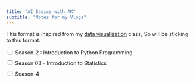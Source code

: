 ```yaml
---
title: "AI Basics with AK"
subtitle: "Notes for my Vlogs"
---
```


This format is inspired from my [data visualization](https://datavizaz.org) class; So will be sticking to this format.

```{=html}
<style>
    .tb table.collapsible {
        width: 1008px;
        border-collapse: collapse;
        margin: 50px auto;
        font-family: 'Calibri (Body)';
    }

    .tb .collapsible td {
        padding: 10px;
        border: 1px solid #ccc;
        text-align: center;
        font-size: 16px;
    }

    .tb {
        margin: 10px 0;
    }

    .tb span+span,
    .collapsible {
        display: none;
    }

    .tb input[type="checkbox"]:checked ~ span {
        display: none;
    }

    .tb input[type="checkbox"]:checked ~ span+span {
        display: inline;
    }

    .tb input[type="checkbox"]:checked ~ .collapsible {
        display: table;
    }

    .tb a {
        color: #3498db; /* Set link color */
        text-decoration: none; /* Remove underlines */
    }

    .tb a:hover {
        text-decoration: underline; /* Add underline on hover */
    }
</style>

<script>
    $(document).ready(function () {
        $('[data-toggle="toggle"]').change(function () {
            $(this).parents('.tb').find('.collapsible').toggle();
        });
    });
</script>

<div class="tb">
    <input type="checkbox" data-toggle="toggle"/>
    <span>Season-2 : Introduction to Python Programming</span><span>Season-2</span>
    <table class="collapsible" id="season02">

<tr>
<td style="background-color: #3498db; color: white;"><b>Episode</b></td>
<td style="background-color: #3498db; color: white;"><b>Episode Title</b></td>
<td style="background-color: #3498db; color: white;"><b>Slides / Handout</b></td>
<td style="background-color: #3498db; color: white;"><b>Home Work</b></td>
<td style="background-color: #3498db; color: white;"><b>YouTube Video Link</b></td>
<td style="background-color: #3498db; color: white;"><b>YouTube Demo File</b></td>
<td style="background-color: #3498db; color: white;"><b>Date of Upload</b></td>
</tr>
<tr>
<td>Episode - 01</td>
<td>Why Python?</td>
<td><a href="slides/season02/episode01/why-python.html" target="_blank">Link</a></td>
<td><a href="homework/season02/episode01/homework.html" target="_blank">Link</a></td>
<td><a href="https://youtu.be/zynrOOSNXro?feature=shared" target="_blank">Link</a></td>
<td>NA</td>
<td>1st March 2024</td>
</tr>
<tr>
<td>Episode - 02</td>
<td>Python Data Types</td>
<td><a href="slides/season02/episode02/variables_datatypes.html" target="_blank">Link</a></td>
<td><a href="homework/season02/episode02/homework.html" target="_blank">Link</a></td>
<td><a href="https://youtu.be/-41cT7lAsZ4" target="_blank">Link</a> </td>
<td><a href="slides/season02/episode02/Demo.py" target="_blank">Demo File</a></td>
<td>8th March 2024</td>
</tr>

<tr>
<td>Episode - 03</td>
<td>Numbers & Booleans</td>
<td><a href="slides/season02/episode03/numbers_booleans.html" target="_blank">Link</a></td>
<td><a href="homework/season02/episode03/homework.html" target="_blank">Link</a></td>
<td><a href="https://youtu.be/i4ubGLFbu30" target="_blank">Link</a></td>
<td><a href="slides/season02/episode03/epi03demo.py" target="_blank">Demo File</a></td>
<td>17th March 2024</td>
</tr>

<tr>
<td>Episode - 04</td>
<td>Strings & Characters - 1</td>
<td><a href="slides/season02/episode04/strings_characters_1.html" target="_blank">Link</a></td>
<td><a href="homework/season02/episode04/homework.html" target="_blank">Link</a></td>
<td><a href="https://youtu.be/Pr-qno6m3kA" target="_blank">Link</a></td>
<td>NA</td>
<td>24th March 2024</td>
</tr>

<tr>
<td>Episode - 05</td>
<td>Strings & Characters - 2</td>
<td><a href="slides/season02/episode05/strings_characters_2.html" target="_blank">Link</a></td>
<td><a href="homework/season02/episode05/homework.html" target="_blank">Link</a></td>
<td><a href="https://youtu.be/YtblBrvnqII" target="_blank">Link</a></td>
<td>NA</td>
<td>31st March 2024</td>
</tr>

<tr>
<td>Episode - 06</td>
<td>Strings & Characters - 3</td>
<td><a href="slides/season02/episode06/strings_characters_3.html" target="_blank">Link</a></td>
<td><a href="homework/season02/episode06/homework.html" target="_blank">Link</a></td>
<td><a href="https://youtu.be/-DrQBPWuz9I" target="_blank">Link</a></td>
<td><a href="slides/season02/episode06/demo.py" target="_blank">Demo File</a></td>
<td>7th April 2024</td>
</tr>

<tr>
<td>Episode - 07</td>
<td>Loops and Breaks</td>
<td><a href="slides/season02/episode07/Loops_Breaks.html" target="_blank">Link</a></td>
<td><a href="homework/season02/episode07/homework.html" target="_blank">Link</a></td>
<td><a href="https://youtu.be/9T4GwNTjgmo" target="_blank">Link</a></td>
<td><a href="slides/season02/episode07/epi07demo.py" target="_blank">Demo File</a></td>
<td>15th April 2024</td>
</tr>

<tr>
<td>Episode - 08</td>
<td>Lists & Tuples</td>
<td><a href="slides/season02/episode08/lists_tuples.html" target="_blank">Link</a></td>
<td><a href="homework/season02/episode08/homework.html" target="_blank">Link</a></td>
<td><a href="https://youtu.be/FCYLnHAdO98" target="_blank">Link</a></td>
<td><a href="slides/season02/episode08/epi08demo.py" target="_blank">Demo File</a></td>
<td>22nd April 2024</td>
</tr>


<tr>
<td>Episode - 09</td>
<td>List Operations</td>
<td><a href="slides/season02/episode09/List_Operations.html" target="_blank">Link</a></td>
<td><a href="homework/season02/episode09/homework.html" target="_blank">Link</a></td>
<td><a href="https://youtu.be/OF_nlGYck_0" target="_blank">Link</a></td>
<td><a href="slides/season02/episode09/epi09demo.py" target="_blank">Demo File</a></td>
<td>11th May 2024</td>
</tr>

<tr>
<td>Episode - 10</td>
<td>Dictionaries</td>
<td><a href="slides/season02/episode10/Dictionaries.html" target="_blank">Link</a></td>
<td><a href="homework/season02/episode10/homework.html" target="_blank">Link</a></td>
<td><a href="https://youtu.be/J0KG3TiQ7e4" target="_blank">Link</a></td>
<td><a href="slides/season02/episode10/epi10demo.py" target="_blank">Demo File</a></td>
<td>13th May 2024</td>
</tr>

<tr>
<td>Episode - 11</td>
<td>Functions</td>
<td><a href="slides/season02/episode11/Functions.html" target="_blank">Link</a></td>
<td><a href="homework/season02/episode11/homework.html" target="_blank">Link</a></td>
<td><a href="https://youtu.be/w-019_VLkNs" target="_blank">Link</a></td>
<td><a href="slides/season02/episode11/epi11demo.py" target="_blank">Demo File</a></td>
<td>17th May 2024</td>
</tr>

<tr>
<td>Episode - 12</td>
<td>Lambda Functions</td>
<td><a href="slides/season02/episode12/Lamba_Functions.html" target="_blank">Link</a></td>
<td><a href="homework/season02/episode12/homework.html" target="_blank">Link</a></td>
<td><a href="https://youtu.be/d_foHhfc8Bw" target="_blank">Link</a></td>
<td>NA</td>
<td>31st May 2024</td>
</tr>

<tr>
<td>Episode - 13</td>
<td>Lambda Functions with Map,Reduce & Filter</td>
<td><a href="slides/season02/episode13/Lambda_map_filter_reduce.html" target="_blank">Link</a></td>
<td>NA</td>
<td><a href="https://youtu.be/973XwAKfTsc" target="_blank">Link</a></td>
<td><a href="slides/season02/episode13/epi13demo.py" target="_blank">Demo File</a></td>
<td>17th June 2024</td>
</tr>

<tr>
<td>Episode - 14</td>
<td>Object Orientied Programming</td>
<td><a href="slides/season02/episode14/object_oriented.html" target="_blank">Link</a></td>
<td>NA</td>
<td><a href="https://youtu.be/7hP2vN3yZZc" target="_blank">Link</a></td>
<td>NA</td>
<td>21st July 2024</td>
</tr>

<tr>
<td>Episode - 15</td>
<td>Classes & Objects</td>
<td><a href="slides/season02/episode15/objects_classes.html" target="_blank">Link</a></td>
<td><a href="homework/season02/episode15/homework.html" target="_blank">Link</a></td>
<td><a href="https://youtu.be/hemBUSaTaJ0" target="_blank">Link</a></td>
<td><a href="slides/season02/episode15/epi15demo.py" target="_blank">Demo File</a></td>
<td>28th July 2024</td>
</tr>        

<tr>
<td>Episode - 16</td>
<td>Inheritance</td>
<td><a href="slides/season02/episode16/inheritance.html" target="_blank">Link</a></td>
<td><a href="homework/season02/episode16/homework.html" target="_blank">Link</a></td>
<td><a href="https://youtu.be/3k_oiIbtotY" target="_blank">Link</a></td>
<td><a href="slides/season02/episode16/epi16demo.py" target="_blank">Demo File</a></td>
<td>31st July 2024</td>
</tr>    

<tr>
<td>Episode - 17</td>
<td>Mutiple Inheritance</td>
<td><a href="slides/season02/episode17/multi-inheritance.html" target="_blank">Link</a></td>
<td><a href="homework/season02/episode17/homework.html" target="_blank">Link</a></td>
<td><a href="https://youtu.be/zLKdAo2BCRE" target="_blank">Link</a></td>
<td>NA</td>
<td>6th April 2025</td>
</tr>    

<tr>
<td>Episode - 18</td>
<td>Multi Threading & Multi Processing</td>
<td><a href="slides/season02/episode18/multi-threading-processing.html" target="_blank">Link</a></td>
<td>NA</td>
<td><a href="https://youtu.be/vxwTvnnoNS8" target="_blank">Link</a></td>
<td><a href="slides/season02/episode18/epidemo18.py" target="_blank">Demo File</a></td>
<td>13th April 2025</td>
</tr>  

<tr>
<td>Episode - 19</td>
<td>Debugging the Code</td>
<td><a href="slides/season02/episode19/python_debugging.html" target="_blank">Link</a></td>
<td>NA</td>
<td><a href="https://youtu.be/2UJ94KxKwXs" target="_blank">Link</a></td>
<td><a href="slides/season02/episode19/epidemo19.py" target="_blank">Demo File</a></td>
<td>20th April 2025</td>
</tr>         

<tr>
<td>Episode - 20</td>
<td>End to End Project</td>
<td>NA</td>
<td>NA</td>
<td><a href="https://youtu.be/g8Jvx-AgN7w" target="_blank">Link</a></td>
<td><a href="https://github.com/ArunKoundinya/AIBasicswithAK/blob/master/AI_Vlogs/slides/season02/episode20/EndtoEnd_PythonProject.ipynb" target="_blank">Link</a></td>
<td>27th April 2025</td>
</tr>     

<tr>
<td>Episode - 21</td>
<td>Deploying the Project</td>
<td>NA</td>
<td>NA</td>
<td><a href="https://youtu.be/c6foBK39eSQ" target="_blank">Link</a></td><td><a href="">Link</a></td>
<td><a href="slides/season02/episode21/deploying.py" target="_blank">Demo File</a></td>
<td>4th May 2025</td>
</tr>
        
</table>
</div>

<div class="tb">
    <input type="checkbox" data-toggle="toggle"/>
    <span>Season 03 - Introduction to Statistics</span><span>Season-3</span>
    <table class="collapsible" id="season03">
<tr>
<td style="background-color: #3498db; color: white;"><b>Episode</b></td>
<td style="background-color: #3498db; color: white;"><b>Episode Title</b></td>
<td style="background-color: #3498db; color: white;"><b>Slides / Handout</b></td>
<td style="background-color: #3498db; color: white;"><b>Home Work</b></td>
<td style="background-color: #3498db; color: white;"><b>YouTube Video Link</b></td>
<td style="background-color: #3498db; color: white;"><b>YouTube Demo File</b></td>
<td style="background-color: #3498db; color: white;"><b>Date of Upload</b></td>
</tr>
<tr>
<td>Episode - 01</td>
<td>What is Statistics?</td>
<td><a href="slides/season03/episode01/statistics_episode01.html" target="_blank">Link</a></td>
<td>NA</td>
<td><a href="https://youtu.be/Fofh-2hJAYQ" target="_blank">Link</a></td>
<td>NA</td>
<td>30th May 2025</td>
</tr>


<tr>
<td>Episode - 02</td>
<td>Types of Data?</td>
<td><a href="slides/season03/episode02/statistics_episode02.html" target="_blank">Link</a></td>
<td>NA</td>
<td><a href="https://youtu.be/xMrkHjzACNI" target="_blank">Link</a></td>
<td>NA</td>
<td>28th July 2025</td>
</tr>


<tr>
<td>Episode - 03</td>
<td>Descriptive Statistics</td>
<td><a href="slides/season03/episode03/statistics_episode03.html" target="_blank">Link</a></td>
<td>NA</td>
<td><a href="" target="_blank">Link</a></td>
<td>NA</td>
<td>3rd August 2025</td>
</tr>

<tr>
<td>Episode - 04</td>
<td>Data Visualization</td>
<td><a href="slides/season03/episode04/statistics_episode04.html" target="_blank">Link</a></td>
<td>NA</td>
<td><a href="" target="_blank">Link</a></td>
<td>NA</td>
<td>17th August 2025</td>
</tr>

<tr>
<td>Episode - 05</td>
<td>Basics of Probability</td>
<td><a href="slides/season03/episode05/statistics_episode05.html" target="_blank">Link</a></td>
<td>NA</td>
<td><a href="" target="_blank">Link</a></td>
<td>NA</td>
<td>31st August 2025</td>
</tr>

</table>
</div>

<div class="tb">
    <input type="checkbox"/>
    <span>Season-4</span><span>Hide</span>
    <table class="collapsible" id="season04">
<tr>
<td>Not Yet Available</td>
</tr>
</table>
</div>
```